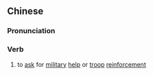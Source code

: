 {{also|乞师}}
==Chinese==
{{zh-forms|s=乞师}}

===Pronunciation===
{{zh-pron
|m=qǐshī
|c=hat1 si1
|cat=v
}}

===Verb===
{{zh-verb}}

# to [[ask]] for [[military]] [[help]] or [[troop]] [[reinforcement]]